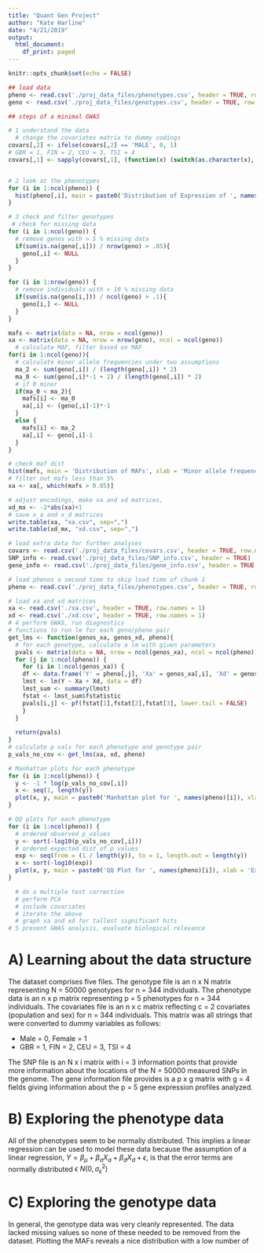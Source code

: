 ```yaml
---
title: "Quant Gen Project"
author: "Kate Harline"
date: "4/21/2019"
output:
  html_document:
    df_print: paged
---
```


```r
knitr::opts_chunk$set(echo = FALSE)
```

```r
## load data
pheno <- read.csv('./proj_data_files/phenotypes.csv', header = TRUE, row.names = 1)
geno <- read.csv('./proj_data_files/genotypes.csv', header = TRUE, row.names = 1)

## steps of a minimal GWAS

# 1 understand the data
  # change the covariates matrix to dummy codings
covars[,2] <- ifelse(covars[,2] == 'MALE', 0, 1)
# GBR = 1, FIN = 2, CEU = 3, TSI = 4
covars[,1] <- sapply(covars[,1], (function(x) (switch(as.character(x), 'GBR' = 1, 'FIN' = 2, 'CEU' = 3, 'TSI' = 4))))


# 2 look at the phenotypes
for (i in 1:ncol(pheno)) {
  hist(pheno[,i], main = paste0('Distribution of Expression of ', names(pheno)[i]), xlab = 'Expression value')
}

# 3 check and filter genotypes
 # check for missing data
for (i in 1:ncol(geno)) {
  # remove genos with > 5 % missing data
  if(sum(is.na(geno[,i])) / nrow(geno) > .05){
    geno[,i] <- NULL
  }
}

for (i in 1:nrow(geno)) {
  # remove individuals with > 10 % missing data
  if(sum(is.na(geno[i,])) / ncol(geno) > .1){
    geno[i,] <- NULL
  }
}

mafs <- matrix(data = NA, nrow = ncol(geno))
xa <- matrix(data = NA, nrow = nrow(geno), ncol = ncol(geno))
  # calculate MAF, filter based on MAF
for(i in 1:ncol(geno)){
  # calculate minor allele frequencies under two assumptions
  ma_2 <- sum(geno[,i]) / (length(geno[,i]) * 2)
  ma_0 <- sum(geno[,i]*-1 + 2) / (length(geno[,i]) * 2)
  # if 0 minor
  if(ma_0 < ma_2){
    mafs[i] <- ma_0
    xa[,i] <- (geno[,i]-1)*-1
  }
  else {
    mafs[i] <- ma_2
    xa[,i] <- geno[,i]-1
  }
}

# check maf dist
hist(mafs, main = 'Distribution of MAFs', xlab = 'Minor allele frequency')
# filter out mafs less than 5%
xa <- xa[, which(mafs > 0.05)]

# adjust encodings, make xa and xd matrices,
xd_mx <- -2*abs(xa)+1 
# save x_a and x_d matrices
write.table(xa, "xa.csv", sep=",")
write.table(xd_mx, "xd.csv", sep=",")

```

```r
# load extra data for further analyses
covars <- read.csv('./proj_data_files/covars.csv', header = TRUE, row.names = 1)
SNP_info <- read.csv('./proj_data_files/SNP_info.csv', header = TRUE)
gene_info <- read.csv('./proj_data_files/gene_info.csv', header = TRUE, row.names = 1)

# load phenos a second time to skip load time of chunk 1
pheno <- read.csv('./proj_data_files/phenotypes.csv', header = TRUE, row.names = 1)

# load xa and xd matrices
xa <- read.csv('./xa.csv', header = TRUE, row.names = 1)
xd <- read.csv('./xd.csv', header = TRUE, row.names = 1)
# 4 perform GWAS, run diagnostics
# functions to run lm for each geno/pheno pair
get_lms <- function(genos_xa, genos_xd, pheno){
  # for each genotype, calculate a lm with given parameters
  pvals <- matrix(data = NA, nrow = ncol(genos_xa), ncol = ncol(pheno))
  for (j in 1:ncol(pheno)) {
    for (i in 1:ncol(genos_xa)) {
    df <- data.frame('Y' = pheno[,j], 'Xa' = genos_xa[,i], 'Xd' = genos_xd[,i])
    lmst <- lm(Y ~ Xa + Xd, data = df)
    lmst_sum <- summary(lmst)
    fstat <- lmst_sum$fstatistic
    pvals[i,j] <- pf(fstat[1],fstat[2],fstat[3], lower.tail = FALSE)
    }
  }
  
  return(pvals)
}
# calculate p vals for each phenotype and genotype pair
p_vals_no_cov <- get_lms(xa, xd, pheno)

# Manhattan plots for each phenotype
for (i in 1:ncol(pheno)) {
  y <- -1 * log(p_vals_no_cov[,i])
  x <- seq(1, length(y))
  plot(x, y, main = paste0('Manhattan plot for ', names(pheno)[i]), xlab = 'Genomic position', ylab = '-log(pval)')
}

# QQ plots for each phenotype
for (i in 1:ncol(pheno)) {
  # ordered observed p_values
  y <- sort(-log10(p_vals_no_cov[,i]))
  # ordered expected dist of p values
  exp <- seq(from = (1 / length(y)), to = 1, length.out = length(y))
  x <- sort(-log10(exp))
  plot(x, y, main = paste0('QQ Plot for ', names(pheno)[i]), xlab = 'Expected p-values', ylab = 'Observed p-values')
}

  # do a multiple test correction
  # perform PCA
  # include covariates  
  # iterate the above
  # graph xa and xd for tallest significant hits
# 5 present GWAS analysis, evaluate biological relevance

```
# A) Learning about the data structure
The dataset comprises five files. The genotype file is an n x N matrix representing N = 50000 genotypes for n = 344 individuals. The phenotype data is an n x p matrix representing p = 5 phenotypes for n = 344 individuals. The covariates file is an n x c matrix reflecting c = 2 covariates (population and sex) for n = 344 individuals. This matrix was all strings that were converted to dummy variables as follows: 

- Male = 0, Female = 1
- GBR = 1, FIN = 2, CEU = 3, TSI = 4

The SNP file is an N x i matrix with i = 3 information points that provide more information about the locations of the N = 50000 measured SNPs in the genome. The gene information file provides is a p x g matrix with g = 4 fields giving information about the p = 5 gene expression profiles analyzed. 

# B) Exploring the phenotype data

All of the phenotypes seem to be normally distributed. This implies a linear regression can be used to model these data because the assumption of a linear regression, $Y = \beta_{\mu} + \beta_a X_a + \beta_dX_d+ \epsilon$, is that the error terms are normally distributed $\epsilon ~ N(0, \sigma_{\epsilon}^2)$

# C) Exploring the genotype data

In general, the genotype data was very cleanly represented. The data lacked missing values so none of these needed to be removed from the dataset. Plotting the MAFs reveals a nice distribution with a low number of 